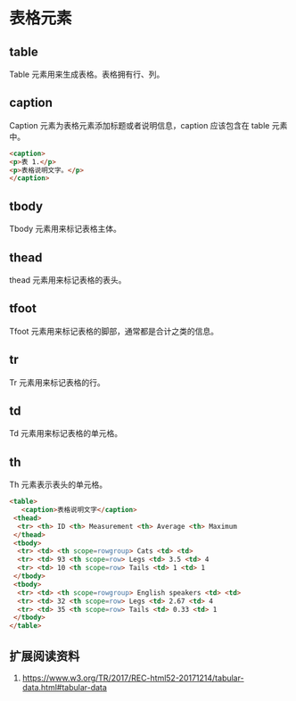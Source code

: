 # 表格元素 {#html-table}

## table

Table 元素用来生成表格。表格拥有行、列。

## caption

Caption 元素为表格元素添加标题或者说明信息，caption 应该包含在 table 元素中。

``` html
<caption>
<p>表 1.</p>
<p>表格说明文字。</p>
</caption>
```

## tbody

Tbody 元素用来标记表格主体。

## thead

thead 元素用来标记表格的表头。

## tfoot

Tfoot 元素用来标记表格的脚部，通常都是合计之类的信息。

## tr

Tr 元素用来标记表格的行。

## td

Td 元素用来标记表格的单元格。

## th

Th 元素表示表头的单元格。

``` html
<table>
   <caption>表格说明文字</caption>
 <thead>
  <tr> <th> ID <th> Measurement <th> Average <th> Maximum
 </thead>
 <tbody>
  <tr> <td> <th scope=rowgroup> Cats <td> <td>
  <tr> <td> 93 <th scope=row> Legs <td> 3.5 <td> 4
  <tr> <td> 10 <th scope=row> Tails <td> 1 <td> 1
 </tbody>
 <tbody>
  <tr> <td> <th scope=rowgroup> English speakers <td> <td>
  <tr> <td> 32 <th scope=row> Legs <td> 2.67 <td> 4
  <tr> <td> 35 <th scope=row> Tails <td> 0.33 <td> 1
 </tbody>
</table>
```

## 扩展阅读资料

1. <https://www.w3.org/TR/2017/REC-html52-20171214/tabular-data.html#tabular-data>
